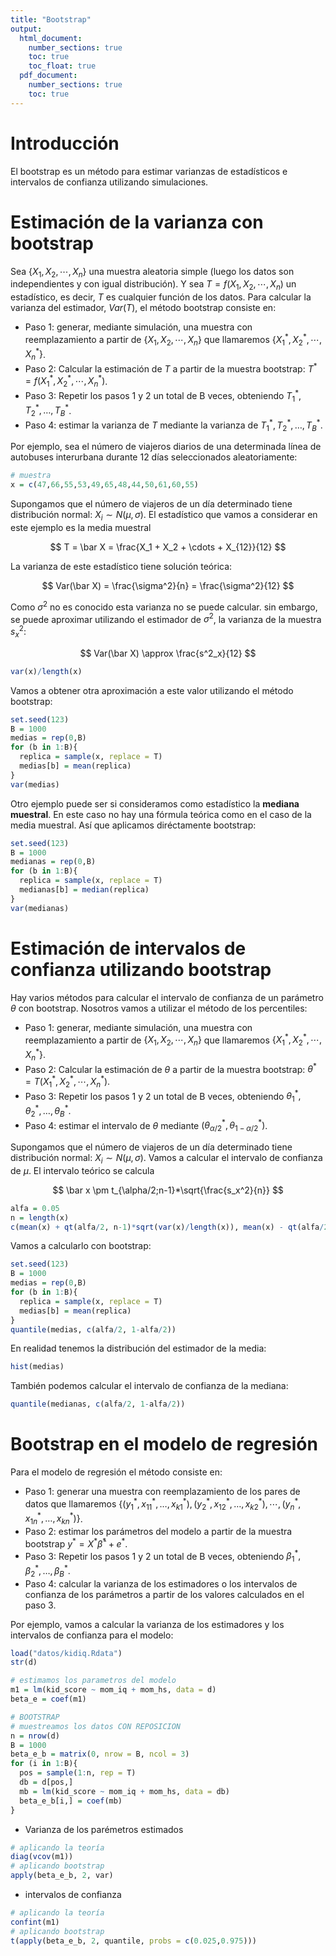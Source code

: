 ```yaml
---
title: "Bootstrap"
output: 
  html_document:
    number_sections: true
    toc: true
    toc_float: true
  pdf_document:
    number_sections: true
    toc: true
---
```


# Introducción

El bootstrap es un método para estimar varianzas de estadísticos e intervalos de confianza utilizando simulaciones.

# Estimación de la varianza con bootstrap

Sea $\{X_1, X_2, \cdots,X_n\}$ una muestra aleatoria simple (luego los datos son independientes y con igual distribución). Y sea $T = f(X_1, X_2, \cdots,X_n)$ un estadístico, es decir, $T$ es cualquier función de los datos. Para calcular la varianza del estimador, $Var(T)$, el método bootstrap consiste en:

- Paso 1: generar, mediante simulación, una muestra con reemplazamiento a partir de $\{X_1, X_2, \cdots,X_n\}$ que llamaremos $\{X_1^*, X_2^*, \cdots,X_n^*\}$.
- Paso 2: Calcular la estimación de $T$ a partir de la muestra bootstrap: $T^* = f(X_1^*, X_2^*, \cdots,X_n^*)$.
- Paso 3: Repetir los pasos 1 y 2 un total de B veces, obteniendo $T_1^{*},T_2^{*}, \ldots,T_B^{*}$.
- Paso 4: estimar la varianza de $T$ mediante la varianza de $T_1^{*},T_2^{*}, \ldots,T_B^{*}$.

Por ejemplo, sea el número de viajeros diarios de una determinada línea de autobuses interurbana durante 12 días seleccionados aleatoriamente:

```r
# muestra
x = c(47,66,55,53,49,65,48,44,50,61,60,55)
```

Supongamos que el número de viajeros de un día determinado tiene distribución normal: $X_i \sim N(\mu,\sigma)$. El estadístico que vamos a considerar en este ejemplo es la media muestral

$$
T = \bar X = \frac{X_1 + X_2 + \cdots + X_{12}}{12}
$$

La varianza de este estadístico tiene solución teórica:

$$
Var(\bar X) = \frac{\sigma^2}{n} = \frac{\sigma^2}{12}
$$

Como $\sigma^2$ no es conocido esta varianza no se puede calcular. sin embargo, se puede aproximar utilizando el estimador de $\sigma^2$, la varianza de la muestra $s^2_x$:

$$
Var(\bar X) \approx \frac{s^2_x}{12}
$$

```r
var(x)/length(x)
```

Vamos a obtener otra aproximación a este valor utilizando el método bootstrap:

```r
set.seed(123)
B = 1000
medias = rep(0,B)
for (b in 1:B){
  replica = sample(x, replace = T)
  medias[b] = mean(replica)
}
var(medias)
```

Otro ejemplo puede ser si consideramos como estadístico la **mediana muestral**. En este caso no hay una fórmula teórica como en el caso de la media muestral. Así que aplicamos diréctamente bootstrap:

```r
set.seed(123)
B = 1000
medianas = rep(0,B)
for (b in 1:B){
  replica = sample(x, replace = T)
  medianas[b] = median(replica)
}
var(medianas)
```

# Estimación de intervalos de confianza utilizando bootstrap

Hay varios métodos para calcular el intervalo de confianza de un parámetro $\theta$ con bootstrap. Nosotros vamos a utilizar el método de los percentiles:

- Paso 1: generar, mediante simulación, una muestra con reemplazamiento a partir de $\{X_1, X_2, \cdots,X_n\}$ que llamaremos $\{X_1^*, X_2^*, \cdots,X_n^*\}$.
- Paso 2: Calcular la estimación de $\theta$ a partir de la muestra bootstrap: $\theta^* = T(X_1^*, X_2^*, \cdots,X_n^*)$.
- Paso 3: Repetir los pasos 1 y 2 un total de B veces, obteniendo $\theta_1^{*},\theta_2^{*}, \ldots,\theta_B^{*}$.
- Paso 4: estimar el intervalo de $\theta$ mediante $(\theta_{\alpha/2}^{*},\theta_{1-\alpha/2}^{*})$.

Supongamos que el número de viajeros de un día determinado tiene distribución normal: $X_i \sim N(\mu,\sigma)$. Vamos a calcular el intervalo de confianza de $\mu$. El intervalo teórico se calcula

$$
\bar x \pm t_{\alpha/2;n-1}*\sqrt{\frac{s_x^2}{n}}
$$

```r
alfa = 0.05
n = length(x)
c(mean(x) + qt(alfa/2, n-1)*sqrt(var(x)/length(x)), mean(x) - qt(alfa/2, n-1)*sqrt(var(x)/length(x)) )
```

Vamos a calcularlo con bootstrap:

```r
set.seed(123)
B = 1000
medias = rep(0,B)
for (b in 1:B){
  replica = sample(x, replace = T)
  medias[b] = mean(replica)
}
quantile(medias, c(alfa/2, 1-alfa/2))
```

En realidad tenemos la distribución del estimador de la media:

```r
hist(medias)
```

También podemos calcular el intervalo de confianza de la mediana:

```r
quantile(medianas, c(alfa/2, 1-alfa/2))
```

# Bootstrap en el modelo de regresión

Para el modelo de regresión el método consiste en:

- Paso 1: generar una muestra con reemplazamiento de los pares de datos que llamaremos $\{(y_1^*,x_{11}^*, \ldots,x_{k1}^*), (y_2^*,x_{12}^*, \ldots,x_{k2}^*), \cdots, (y_n^*,x_{1n}^*, \ldots,x_{kn}^*) \}$.
- Paso 2: estimar los parámetros del modelo a partir de la muestra bootstrap $y^* = X^* \hat \beta^* + e^*$.
- Paso 3: Repetir los pasos 1 y 2 un total de B veces, obteniendo $\beta_1^{*},\beta_2^{*}, \ldots,\beta_B^{*}$.
- Paso 4: calcular la varianza de los estimadores o los intervalos de confianza de los parámetros a partir de los valores calculados en el paso 3.

Por ejemplo, vamos a calcular la varianza de los estimadores y los intervalos de confianza para el modelo:

```r
load("datos/kidiq.Rdata")
str(d)
```

```r
# estimamos los parametros del modelo
m1 = lm(kid_score ~ mom_iq + mom_hs, data = d)
beta_e = coef(m1)
```

```r
# BOOTSTRAP
# muestreamos los datos CON REPOSICION
n = nrow(d)
B = 1000
beta_e_b = matrix(0, nrow = B, ncol = 3)
for (i in 1:B){
  pos = sample(1:n, rep = T)
  db = d[pos,]
  mb = lm(kid_score ~ mom_iq + mom_hs, data = db)
  beta_e_b[i,] = coef(mb)
}
```

- Varianza de los parémetros estimados

```r
# aplicando la teoría
diag(vcov(m1))
# aplicando bootstrap
apply(beta_e_b, 2, var)
```

- intervalos de confianza

```r
# aplicando la teoría
confint(m1)
# aplicando bootstrap
t(apply(beta_e_b, 2, quantile, probs = c(0.025,0.975)))
```

